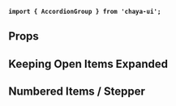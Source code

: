 
<Meta
    title="Components/Display/AccordionGroup"
    of={AccordionGroupStories}
/>

<Title>AccordionGroup</Title>

**`import { AccordionGroup } from 'chaya-ui';`**

<Primary />

## Props

<Controls />


## Keeping Open Items Expanded

<Primary name="Keep Expanded" />

## Numbered Items / Stepper

<Primary name="Numbered Steps" />

